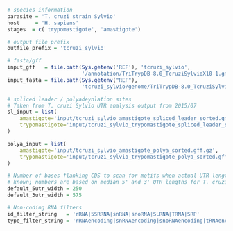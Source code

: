 ```r
# species information
parasite = 'T. cruzi strain Sylvio'
host     = 'H. sapiens'
stages  = c('trypomastigote', 'amastigote')

# output file prefix
outfile_prefix = 'tcruzi_sylvio'

# fasta/gff
input_gff   = file.path(Sys.getenv('REF'), 'tcruzi_sylvio',
                        '/annotation/TriTrypDB-8.0_TcruziSylvioX10-1.gff')
input_fasta = file.path(Sys.getenv("REF"), 
                        'tcruzi_sylvio/genome/TriTrypDB-8.0_TcruziSylvioX10-1_Genome.fasta')

# spliced leader / polyadeynlation sites
# Taken from T. cruzi Sylvio UTR analysis output from 2015/07
sl_input = list(
    amastigote='input/tcruzi_sylvio_amastigote_spliced_leader_sorted.gff.gz',
    trypomastigote='input/tcruzi_sylvio_trypomastigote_spliced_leader_sorted.gff.gz'
)

polya_input = list(
    amastigote='input/tcruzi_sylvio_amastigote_polya_sorted.gff.gz',
    trypomastigote='input/tcruzi_sylvio_trypomastigote_polya_sorted.gff.gz'
)

# Number of bases flanking CDS to scan for motifs when actual UTR length is not
# known; numbers are based on median 5' and 3' UTR lengths for T. cruzi Sylvio
default_5utr_width = 250
default_3utr_width = 575

# Non-coding RNA filters
id_filter_string   = 'rRNA|5SRRNA|snRNA|snoRNA|SLRNA|TRNA|SRP'
type_filter_string = 'rRNAencoding|snRNAencoding|snoRNAencoding|tRNAencoding'
```
